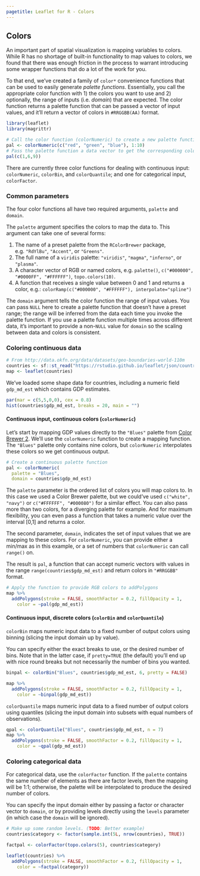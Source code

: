 ```yaml
---
pagetitle: Leaflet for R - Colors
---
```


## Colors

An important part of spatial visualization is mapping variables to colors. While R has no shortage of built-in functionality to map values to colors, we found that there was enough friction in the process to warrant introducing some wrapper functions that do a lot of the work for you.

To that end, we've created a family of `color*` convenience functions that can be used to easily generate *palette functions*. Essentially, you call the appropriate color function with 1) the colors you want to use and 2) optionally, the range of inputs (i.e. *domain*) that are expected. The color function returns a palette function that can be passed a vector of input values, and it'll return a vector of colors in `#RRGGBB(AA)` format.

```r
library(leaflet)
library(magrittr)
```


```r
# Call the color function (colorNumeric) to create a new palette function
pal <- colorNumeric(c("red", "green", "blue"), 1:10)
# Pass the palette function a data vector to get the corresponding colors
pal(c(1,6,9))
```

There are currently three color functions for dealing with continuous input: `colorNumeric`, `colorBin`, and `colorQuantile`; and one for categorical input, `colorFactor`.

### Common parameters

The four color functions all have two required arguments, `palette` and `domain`.

The `palette` argument specifies the colors to map the data to. This argument can take one of several forms:

1. The name of a preset palette from the `RColorBrewer` package, e.g. `"RdYlBu"`, `"Accent"`, or `"Greens"`.
2. The full name of a `viridis` palette: `"viridis"`, `"magma"`, `"inferno"`, or `"plasma"`.
3. A character vector of RGB or named colors, e.g. `palette()`, `c("#000000", "#0000FF", "#FFFFFF")`, `topo.colors(10)`.
4. A function that receives a single value between 0 and 1 and returns a color, e.g.:
`colorRamp(c("#000000", "#FFFFFF"), interpolate="spline")`

The `domain` argument tells the color function the range of input values. You can pass `NULL` here to create a palette function that doesn't have a preset range; the range will be inferred from the data each time you invoke the palette function. If you use a palette function multiple times across different data, it's important to provide a non-`NULL` value for `domain` so the scaling between data and colors is consistent.

### Coloring continuous data


```r
# From http://data.okfn.org/data/datasets/geo-boundaries-world-110m
countries <- sf::st_read("https://rstudio.github.io/leaflet/json/countries.geojson")
map <- leaflet(countries)
```

We've loaded some shape data for countries, including a numeric field `gdp_md_est` which contains GDP estimates.

```r
par(mar = c(5,5,0,0), cex = 0.8)
hist(countries$gdp_md_est, breaks = 20, main = "")
```

#### Continuous input, continuous colors (`colorNumeric`)

Let's start by mapping GDP values directly to the `"Blues"` palette from [Color Brewer 2](http://colorbrewer2.org). We'll use the `colorNumeric` function to create a mapping function. The `"Blues"` palette only contains nine colors, but `colorNumeric` interpolates these colors so we get continuous output.

```r
# Create a continuous palette function
pal <- colorNumeric(
  palette = "Blues",
  domain = countries$gdp_md_est)
```

The `palette` parameter is the ordered list of colors you will map colors to. In this case we used a Color Brewer palette, but we could've used `c("white", "navy")` or `c("#FFFFFF", "#000080")` for a similar effect. You can also pass more than two colors, for a diverging palette for example. And for maximum flexibility, you can even pass a function that takes a numeric value over the interval [0,1] and returns a color.

The second parameter, `domain`, indicates the set of input values that we are mapping to these colors. For `colorNumeric`, you can provide either a min/max as in this example, or a set of numbers that `colorNumeric` can call `range()` on.

The result is `pal`, a function that can accept numeric vectors with values in the range `range(countries$gdp_md_est)` and return colors in `"#RRGGBB"` format.

```r
# Apply the function to provide RGB colors to addPolygons
map %>%
  addPolygons(stroke = FALSE, smoothFactor = 0.2, fillOpacity = 1,
    color = ~pal(gdp_md_est))
```

#### Continuous input, discrete colors (`colorBin` and `colorQuantile`)

`colorBin` maps numeric input data to a fixed number of output colors using binning (slicing the input domain up by value).

You can specify either the exact breaks to use, or the desired number of bins. Note that in the latter case, if `pretty=TRUE` (the default) you'll end up with nice round breaks but not necessarily the number of bins you wanted.

```r
binpal <- colorBin("Blues", countries$gdp_md_est, 6, pretty = FALSE)

map %>%
  addPolygons(stroke = FALSE, smoothFactor = 0.2, fillOpacity = 1,
    color = ~binpal(gdp_md_est))
```

`colorQuantile` maps numeric input data to a fixed number of output colors using quantiles (slicing the input domain into subsets with equal numbers of observations).

```r
qpal <- colorQuantile("Blues", countries$gdp_md_est, n = 7)
map %>%
  addPolygons(stroke = FALSE, smoothFactor = 0.2, fillOpacity = 1,
    color = ~qpal(gdp_md_est))
```

### Coloring categorical data

For categorical data, use the `colorFactor` function. If the `palette` contains the same number of elements as there are factor levels, then the mapping will be 1:1; otherwise, the palette will be interpolated to produce the desired number of colors.

You can specify the input domain either by passing a factor or character vector to `domain`, or by providing levels directly using the `levels` parameter (in which case the `domain` will be ignored).

```r
# Make up some random levels. (TODO: Better example)
countries$category <- factor(sample.int(5L, nrow(countries), TRUE))

factpal <- colorFactor(topo.colors(5), countries$category)

leaflet(countries) %>%
  addPolygons(stroke = FALSE, smoothFactor = 0.2, fillOpacity = 1,
    color = ~factpal(category))
```
